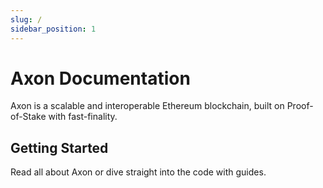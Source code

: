 ```yaml
---
slug: /
sidebar_position: 1
---
```


# Axon Documentation

Axon is a scalable and interoperable Ethereum blockchain, built on Proof-of-Stake with fast-finality.

## Getting Started

Read all about Axon or dive straight into the code with guides.
